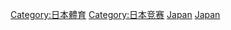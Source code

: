 [[Category:日本體育|Category:日本體育]]
[[Category:日本竞赛|Category:日本竞赛]]
[[Category:各国体育竞赛|Japan]]
[[Category:亞洲各國體育競賽|Japan]]